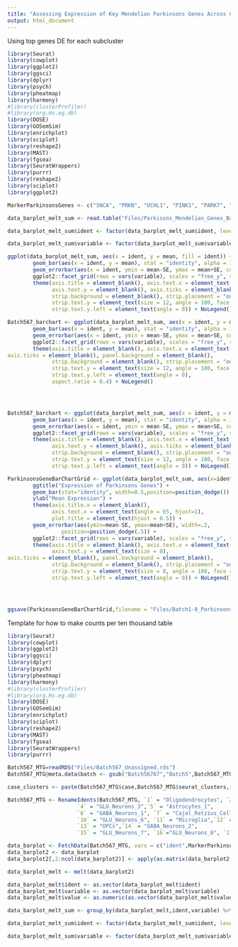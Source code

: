 ```yaml
---
title: "Assessing Expression of Key Mendelian Parkinsons Genes Across Cell Types"
output: html_document
---
```



Using top genes DE for each subcluster

```R
library(Seurat)
library(cowplot)
library(ggplot2)
library(ggsci)
library(dplyr)
library(psych)
library(pheatmap)
library(harmony)
#library(clusterProfiler)
#library(org.Hs.eg.db)
library(DOSE)
library(GOSemSim)
library(enrichplot)
library(sciplot)
library(reshape2)
library(MAST)
library(fgsea)
library(SeuratWrappers)
library(purrr)
library(reshape2)
library(sciplot)
library(ggplot2)
```




```R

MarkerParkinsonsGenes <- c("SNCA", "PRKN", "UCHL1", "PINK1", "PARK7", "LRRK2", "ATP13A2", "GIGYF2", "HTRA2", "PLA2G6", "FBXO7", "VPS35", "EIF4G1", "DNAJC6", "SYNJ1", "DNAJC13", "CHCHD2", "VPS13C", "GBA")

data_barplot_melt_sum <- read.table("Files/Parkisons_Mendelian_Genes_BarChartTable.tsv", header = TRUE)

data_barplot_melt_sum$ident <- factor(data_barplot_melt_sum$ident, levels = unique(data_barplot_melt_sum$ident))

data_barplot_melt_sum$variable <- factor(data_barplot_melt_sum$variable, levels = unique(MarkerParkinsonsGenes))

ggplot(data_barplot_melt_sum, aes(x = ident, y = mean, fill = ident)) + 
        geom_bar(aes(x = ident, y = mean), stat = "identity", alpha = 1, width = 0.3, position = position_dodge(width=0.1)) + 
        geom_errorbar(aes(x = ident, ymin = mean-SE, ymax = mean+SE, colour = ident), width = 0.15, alpha = 0.9, size = 0.5) + 
        ggplot2::facet_grid(rows = vars(variable), scales = "free_y", switch = "y") + 
        theme(axis.title = element_blank(), axis.text.x = element_text(size = 12, angle = 45, face = "bold", vjust = 0.5),
              axis.text.y = element_blank(), axis.ticks = element_blank(), panel.background = element_blank(),
              strip.background = element_blank(), strip.placement = "outside", 
              strip.text.y = element_text(size = 12, angle = 180, face = "bold"),
              strip.text.y.left = element_text(angle = 0)) + NoLegend()

Batch567_barchart <- ggplot(data_barplot_melt_sum, aes(x = ident, y = mean, fill = ident)) + 
        geom_bar(aes(x = ident, y = mean), stat = "identity", alpha = 1, width = 0.5, position = position_dodge(width=0.1)) + 
        geom_errorbar(aes(x = ident, ymin = mean-SE, ymax = mean+SE, colour = ident), width = 0.15, alpha = 0.9, size = 0.5) + 
        ggplot2::facet_grid(rows = vars(variable), scales = "free_y", switch = "y") + 
        theme(axis.title = element_blank(), axis.text.x = element_text(size = 12, angle = 45, face = "bold", vjust = 0.5),
axis.ticks = element_blank(), panel.background = element_blank(),
              strip.background = element_blank(), strip.placement = "outside", 
              strip.text.y = element_text(size = 12, angle = 180, face = "bold"),
              strip.text.y.left = element_text(angle = 0),
              aspect.ratio = 0.4) + NoLegend()




Batch567_barchart <- ggplot(data_barplot_melt_sum, aes(x = ident, y = mean, fill = ident)) + 
        geom_bar(aes(x = ident, y = mean), stat = "identity", alpha = 1) + 
        geom_errorbar(aes(x = ident, ymin = mean-SE, ymax = mean+SE, colour = ident), width = 0.4, alpha = 0.9, size = 0.5) + 
        ggplot2::facet_grid(rows = vars(variable), scales = "free_y", switch = "y") + 
        theme(axis.title = element_blank(), axis.text.x = element_text(size = 12, angle = 45, face = "bold", vjust = 0.5),
              axis.text.y = element_blank(), axis.ticks = element_blank(), panel.background = element_blank(),
              strip.background = element_blank(), strip.placement = "outside", 
              strip.text.y = element_text(size = 12, angle = 180, face = "bold"),
              strip.text.y.left = element_text(angle = 0)) + NoLegend()

```




```R
ParkinsonsGeneBarChartGrid <- ggplot(data_barplot_melt_sum, aes(x=ident, y=mean, fill=ident)) +
        ggtitle("Expression of Parkinsons Genes") +
        geom_bar(stat="identity", width=0.5,position=position_dodge()) +
        ylab("Mean Expression") +
        theme(axis.title.x = element_blank(),
              axis.text.x = element_text(angle = 65, hjust=1),
              plot.title = element_text(hjust = 0.5)) +
        geom_errorbar(aes(ymin=mean-SE, ymax=mean+SE), width=.2,
                 position=position_dodge(.5)) +
        ggplot2::facet_grid(rows = vars(variable), scales = "free_y", switch = "y") +
        theme(axis.title = element_blank(), axis.text.x = element_text(size = 8, angle = 45, face = "bold"),
              axis.text.y = element_text(size = 8),
axis.ticks = element_blank(), panel.background = element_blank(),
              strip.background = element_blank(), strip.placement = "outside", 
              strip.text.y = element_text(size = 8, angle = 180, face = "bold"),
              strip.text.y.left = element_text(angle = 0)) + NoLegend()




ggsave(ParkinsonsGeneBarChartGrid,filename = "Files/Batch1-8_ParkinsonsGenes_BarchartGrid.pdf", device = "pdf", width = 12, height = 12, units = "in")

```



##########################################################################


Template for how to make counts per ten thousand table


```R
library(Seurat)
library(cowplot)
library(ggplot2)
library(ggsci)
library(dplyr)
library(psych)
library(pheatmap)
library(harmony)
#library(clusterProfiler)
#library(org.Hs.eg.db)
library(DOSE)
library(GOSemSim)
library(enrichplot)
library(sciplot)
library(reshape2)
library(MAST)
library(fgsea)
library(SeuratWrappers)
library(purrr)
```

```R
Batch567_MTG=readRDS("Files/Batch567_Unassigned.rds")
Batch567_MTG@meta.data$batch <- gsub("Batch56767","Batch5",Batch567_MTG@meta.data$batch)
```


```R

case_clusters <- paste(Batch567_MTG$case,Batch567_MTG$seurat_clusters,sep = "_")

```


```R
Batch567_MTG <- RenameIdents(Batch567_MTG, `1` = "Oligodendrocytes", `2` = "GLU_Neurons_1", `3` = "GLU_Neurons_2",
                      `4` = "GLU_Neurons_3",`5` = "Astrocytes_1",
                      `6` = "GABA_Neurons_1", `7` = "Cajal_Retzius_Cells", `8` = "GLU_Neurons_4",`9` = "GLU_Neurons_5",
                      `10` = "GLU_Neurons_6", `11` = "Microglia",`12` = "Astrocytes_2",
                      `13` = "OPCs",`14` = "GABA_Neurons_2",
                      `15` = "GLU_Neurons_7", `16`="GLU_Neurons_8", `17`="Endothelial_1", `18`="Endothelial_2",`19`="GABA_Neurons_3",`20`="GLU_Neurons_9",`21`="GLU_Neurons_10",`22`="GLU_Neurons_11",`23`="GABA_Neurons_4")
```


```R

data_barplot <- FetchData(Batch567_MTG, vars = c("ident",MarkerParkinsonsGenes), slot = "data")
data_barplot2 <- data_barplot
data_barplot2[,2:ncol(data_barplot2)] <- apply(as.matrix(data_barplot2[,2:ncol(data_barplot2)]),2,expm1)

data_barplot_melt <- melt(data_barplot2)

data_barplot_melt$ident <- as.vector(data_barplot_melt$ident)
data_barplot_melt$variable <- as.vector(data_barplot_melt$variable)
data_barplot_melt$value <- as.numeric(as.vector(data_barplot_melt$value))

data_barplot_melt_sum <- group_by(data_barplot_melt,ident,variable) %>% summarise(mean = mean(value), SE = se(value))

data_barplot_melt_sum$ident <- factor(data_barplot_melt_sum$ident, levels = unique(data_barplot_melt_sum$ident))

data_barplot_melt_sum$variable <- factor(data_barplot_melt_sum$variable, levels = unique(MarkerParkinsonsGenes))
```









